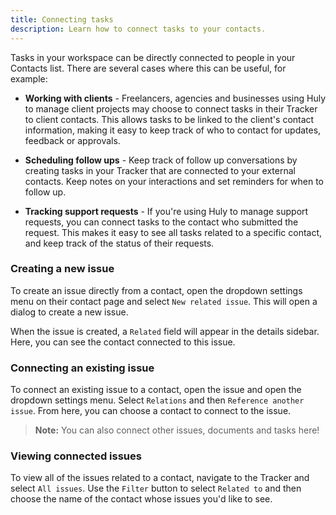```yaml
---
title: Connecting tasks
description: Learn how to connect tasks to your contacts.
---
```


Tasks in your workspace can be directly connected to people in your Contacts list. There are several cases where this can be useful, for example:

- **Working with clients** - Freelancers, agencies and businesses using Huly to manage client projects may choose to connect tasks in their Tracker to client contacts. This allows tasks to be linked to the client's contact information, making it easy to keep track of who to contact for updates, feedback or approvals.

- **Scheduling follow ups** - Keep track of follow up conversations by creating tasks in your Tracker that are connected to your external contacts. Keep notes on your interactions and set reminders for when to follow up.

- **Tracking support requests** - If you're using Huly to manage support requests, you can connect tasks to the contact who submitted the request. This makes it easy to see all tasks related to a specific contact, and keep track of the status of their requests.

### Creating a new issue

To create an issue directly from a contact, open the dropdown settings menu on their contact page and select `New related issue`. This will open a dialog to create a new issue.

When the issue is created, a `Related` field will appear in the details sidebar. Here, you can see the contact connected to this issue.

### Connecting an existing issue

To connect an existing issue to a contact, open the issue and open the dropdown settings menu. Select `Relations` and then `Reference another issue`. From here, you can choose a contact to connect to the issue.

> **Note:** You can also connect other issues, documents and tasks here!

### Viewing connected issues

To view all of the issues related to a contact, navigate to the Tracker and select `All issues`. Use the `Filter` button to select `Related to` and then choose the name of the contact whose issues you'd like to see.
